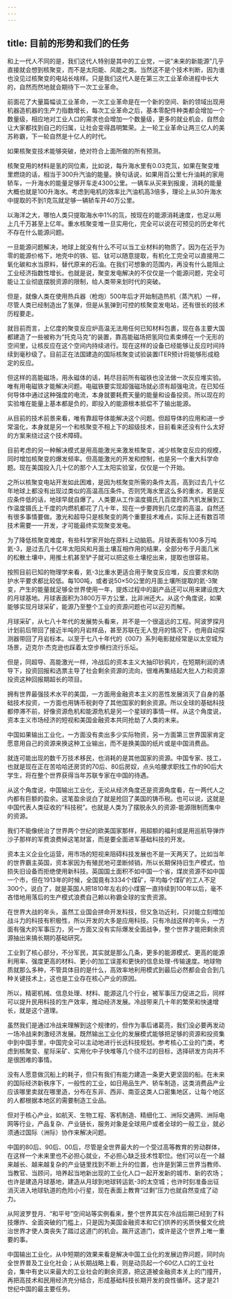 ```yaml
---
---
---
```

title: 目前的形势和我们的任务
---

和上一代人不同的是，我们这代人特别是其中的工业党，一说“未来的新能源”几乎直接就会想到核聚变，而不是太阳能、风能之类。当然这不是个技术判断，因为谁也没见过核聚变的电站长啥样。只是我们这代人是在第三次工业革命进程中长大的，自然而然地就会期待下一次工业革命。

前面花了大量篇幅谈工业革命，一次工业革命是在一个新的空间、新的领域出现用机器造机器的生产力指数增长，每次工业革命之后，基本零配件种类都会增加一个数量级，相应地对工业人口的需求也会增加一个数量级，更多的就业机会，自然会让大家都找到自己的归属，让社会变得昌明繁荣。上一轮工业革命让两三亿人的美苏称霸，下一轮自然是十亿人的时代。

如果核聚变技术能够突破，绝对符合上面所做的所有预测。

核聚变用的材料是氢的同位素，比如说，每升海水里有0.03克氚，如果在聚变堆里燃烧的话，相当于300升汽油的能量。换句话说，如果用百公里七升油耗的家用轿车，一升海水的能量足够开车走4300公里。一辆车从买来到报废，消耗的能量大概也就是100升海水。考虑到电机的效率比汽油机高3倍多，理论上从30升海水中提取的不到1克氚就足够一辆轿车开40万公里。

以海洋之大，哪怕人类只提取海水中1%的氚，按现在的能源消耗速度，也足以用上几千万甚至上亿年。重水核聚变堆一旦实用化，完全可以说在可预见的历史年代不存在什么能源问题。

一旦能源问题解决，地球上就没有什么不可以当工业材料的物质了。因为在近乎为零的能源价格下，地壳中的铁、铝、钛可以随意提取，有机化工完全可以直接用二氧化碳和水当原料，替代原来的石油。在我们可想象的范围内，再没有什么能阻止工业经济指数性增长。也就是说，聚变发电解决的不仅仅是一个能源问题，完全可能让工业彻底摆脱资源的限制，给人类带来划时代的突破。

但是，就像人类在使用热兵器（枪炮）500年后才开始制造热机（蒸汽机）一样，尽管人类已经制造出了氢弹，但是从氢弹到可控的核聚变发电站，还有很长的技术历程要走。

就目前而言，上亿度的聚变反应炉高温无法用任何已知材料包裹，现在各主要大国都建造了一些被称为“托克马克”的装置，靠高能磁场把氢同位素束缚在一个无形的空间里，让核反应在这个空间内持续进行。现在这样的设备已经能够让反应时间持续到毫秒级了。目前正在法国建造的国际核聚变试验装置ITER预计将能够形成稳定的反应。

但这样的高能磁场，用永磁体的话，耗尽目前所有磁铁也没法做一次反应堆实验。唯有用电磁铁才能解决问题。电磁铁要实现超强磁场就必须有超强电流，在已知任何导体中通过这种强度的电流，本身就要耗费天量的能量和设备投资。所以现在的实验堆在能量上基本都是负的，即投入的能源根本抵偿不了输出能源。

从目前的技术前景来看，唯有靠超导体能解决这个问题。但超导体的应用和进一步常温化，本身就是另一个和核聚变不相上下的超级技术，目前看来还没有什么太好的方案来绕过这个技术障碍。

目前考虑的另一种解决模式是用高能激光来激发核聚变，减少核聚变反应的规模，同时增加核聚变的爆发频率。但高能激光的开发和控制，也是另一个重大科学命题。现在美国投入几十亿的那个人工太阳实验室，仅仅是一个开始。

之所以核聚变电站开发如此困难，是因为核聚变所需的条件太高，高到过去几十亿年地球上都没有出现过类似的高温高压条件。否则凭海水里这么多的重水，若是反应条件低的话，地球早就自爆了。人类要从工作温度摄氏几百度的蒸汽机发展到工作温度摄氏上千度的内燃机都花了几十年，现在一步要跨到几亿度的高温，自然还有很多事情要做。激光和超导只是核聚变的两个重要技术难点，实际上还有数百项技术需要一一开发，才可能最终实现聚变发电。

为了降低核聚变难度，有些科学家开始在原料上动脑筋。月球表面有100多万吨氦-3，是过去几十亿年太阳风和月面土壤互相作用的结果，全部分布于月面几米的松散土壤中，用推土机甚至铲子就可以把这些土壤挖出来，提取也很容易。

按照目前已知的物理学来看，氦-3比重水更适合用于聚变反应堆，反应要求和防护水平要求都比较低。每100吨，或者说50×50公里的月面土壤所提取的氦-3聚变，产生的能量就足够全世界使用一年，提炼过程中的副产品还可以用来建设庞大的月球基地。月球表面积为3800万平方公里，比非洲还大。从这个角度说，如果能够实现月球采矿，能源乃至整个工业的资源问题也可以迎刃而解。

月球采矿，从七八十年代的发展势头看来，并不是一个很遥远的工程。阿波罗探月计划前后带回了接近半吨的月岩样品，甚至苏联在无人登月的情况下，也用自动探测器带回了月岩标本。以至于七八十年代的《007》系列电影就经常是以太空城为场景，迈克尔·杰克逊也踩着太空步横扫流行乐坛。

但是，同超导、高能激光一样，冷战后的资本主义大抽印钞鸦片，在短期利润的诱导下，投资回报和选票主导了社会剩余资源的流向，很难再集结起大批人力和资源投资这种回报期超长的项目。

拥有世界最强技术水平的美国，一方面用金融资本主义的恶性发展消灭了自身的基础技术投资，一方面也用铸币税剥夺了其他国家的剩余资源。所以全球的基础科技都停滞不前，好像资源危机和能源危机是另一个星球的事情一样。从这个角度说，资本主义市场经济的短视和美国金融资本共同抢劫了人类的未来。

中国如果输出工业化，一方面没有卖出多少实际物资，另一方面第三世界国家肯定愿意用自己的资源来换这种工业输出，而不是换美国的纸片或是中国消费品。

就连可能出现的数千万技术移民，也消耗的是其他国家的资源。中国专家、技工，也就是现在正在苦哈哈还房贷的70后、80后房奴，点头哈腰求职找工作的90后大学生，将在整个世界获得当年苏联专家在中国的待遇。

从这个角度说，中国输出工业化，无论从经济角度还是资源角度看，在一两代人之内都有巨额的盈余。这笔盈余说白了就是抢回了美国的铸币税。也可以说，这就是中国代表人类征收的“科技税”。也就是人类为了摆脱永久的资源-能源限制而集中的资源。

我们不能像统治了世界两个世纪的欧美国家那样，用超额的福利或是用巡航导弹炸沙子那样的军费浪费掉这笔财富，而是要全面进军基础科技的开发。

资本主义企业化运营，用市场的短视来阻碍科技发展也不是一天两天了。比如当年的世界霸主英国，资本家因为有殖民地可垄断倾销，所以长期保持旧生产模式，怕损失旧设备而拒绝使用新科技。英国国土面积不如中国一个省，煤炭资源不如中国一个市，但在1913年的时候，全国竟有3334个煤矿，平均每个煤矿的工人不足300个。说白了，就是英国人把1810年左右的小煤窑一直持续到100年以后，毫不吝惜地用落后的生产模式浪费自己赖以称霸全球的宝贵资源。

在世界大战的年头，虽然工业国会拼命开发科技，但又急功近利，只对能立刻增加战斗力的科技有积极性，所以开发的大多是应用科技。只有冷战这样的年头，一方面有强大的军事压力，另一方面又没有实际爆发全面战争，整个世界才能把剩余资源抽出来搞长期的基础研究。

工业到了核心部分，不分军民，其实就是那么几条，更多的能源模式、更高的能源利用率、强度更高的材料、更小的加工误差和更快的信息处理-传输速度。地球物质就那么多种，不管具体目的是什么，高效率地利用模式到最后必然都会会合到几种关键技术上，这也是工业存在核心产业的原因。

所以，精密机械、信息处理、材料、能源这几个行业，被军事压力促进之后，同样可以提升民用科技的生产效率，推动经济发展。冷战带来几十年的繁荣和快速增长，就是这个道理。

虽然我们是通过冷战来理解到这个规律的，但作为事后诸葛亮，我们没必要再发动一场冷战来刺激经济发展。既然输出工业化的发展模式能够把足够的资源和投资集中到中国手里，中国完全可以主动地进行长远科技规划。参考核心工业的门类，考虑到核聚变、星际采矿、实用化中子快堆等几个绕不过的目标，选择研发方向并不是很困难的事情。

没有人愿意做沉船上的耗子，但只有我们有能力建造一条更大更坚固的船。在未来的国际经济新秩序下，一般性的工业，如日用品生产、轿车制造，这类消费品产业应该哪里卖就在哪里造，分布在东非、西非、南亚这类人口密集地区，让每个地区的人都根据本地区的需要制造工业品。

但对于核心产业，如航天、生物工程、客机制造、精细化工、洲际交通网、洲际电网等行业，产品复杂、产业链长，服务对象是全球用户或者全球的一般工业，就必须通过国际（洲际）协作来解决问题。

中国的80后、90后、00后，尽管是全世界最大的一个受过高等教育的劳动群体，在这样一个未来里也不必担心就业，不必担心缺乏技术性职位。他们可以在一个越来越长、越来越复杂的产业链里找到不断上升的位置，也许是到第三世界当教师、当教官、当顾问，培养起当地新出现的工业化人口一起开发新的城市、新的农场；也许是建造月球基地，建造从月球到地球转运氦-3的太空城；也许时刻准备出征消灭进入地球轨道的危险小行星，现在表面上教育“过剩”压力也就自然变成了动力。

从阿波罗登月、“和平号”空间站等实例看来，整个世界其实在冷战后期已经到了科技爆炸、全面突破的门槛上，只是因为美国金融资本和它们供养的劣质快餐文化统治世界才使人类丧失了踏过这道门的机会。踹开这道门，或许是这个世界上唯一重要的事。

中国输出工业化，从中短期的效果来看是解决中国工业化的发展边界问题，同时向全世界普及工业化社会；从长期战略上看，则是动员起一个60亿人口的工业社会，集中有史以来最大的工业社会的剩余资源，把这道被金融资本关上的门撞开，再把高技术和民用经济充分结合，形成基础科技长期开发的良性循环。这才是21世纪中国的最主要任务。